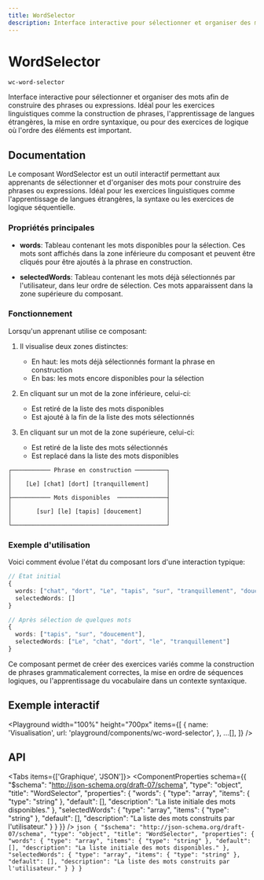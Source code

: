 ```yaml
---
title: WordSelector
description: Interface interactive pour sélectionner et organiser des mots afin de construire des phrases ou expressions. Idéal pour les exercices linguistiques comme la construction de phrases, l'apprentissage de langues étrangères, la mise en ordre syntaxique, ou pour des exercices de logique où l'ordre des éléments est important.
---
```



# WordSelector

`wc-word-selector`

Interface interactive pour sélectionner et organiser des mots afin de construire des phrases ou expressions. Idéal pour les exercices linguistiques comme la construction de phrases, l'apprentissage de langues étrangères, la mise en ordre syntaxique, ou pour des exercices de logique où l'ordre des éléments est important.

## Documentation

Le composant WordSelector est un outil interactif permettant aux apprenants de sélectionner et d'organiser des mots pour construire des phrases ou expressions. Idéal pour les exercices linguistiques comme l'apprentissage de langues étrangères, la syntaxe ou les exercices de logique séquentielle.

### Propriétés principales

- **words**: Tableau contenant les mots disponibles pour la sélection. Ces mots sont affichés dans la zone inférieure du composant et peuvent être cliqués pour être ajoutés à la phrase en construction.

- **selectedWords**: Tableau contenant les mots déjà sélectionnés par l'utilisateur, dans leur ordre de sélection. Ces mots apparaissent dans la zone supérieure du composant.

### Fonctionnement

Lorsqu'un apprenant utilise ce composant:

1. Il visualise deux zones distinctes:

   - En haut: les mots déjà sélectionnés formant la phrase en construction
   - En bas: les mots encore disponibles pour la sélection

2. En cliquant sur un mot de la zone inférieure, celui-ci:

   - Est retiré de la liste des mots disponibles
   - Est ajouté à la fin de la liste des mots sélectionnés

3. En cliquant sur un mot de la zone supérieure, celui-ci:
   - Est retiré de la liste des mots sélectionnés
   - Est replacé dans la liste des mots disponibles

```text
┌─────────── Phrase en construction ─────────┐
│                                            │
│    [Le] [chat] [dort] [tranquillement]     │
│                                            │
├─────────── Mots disponibles  ──────────────┤
│                                            │
│       [sur] [le] [tapis] [doucement]       │
│                                            │
└────────────────────────────────────────────┘
```

### Exemple d'utilisation

Voici comment évolue l'état du composant lors d'une interaction typique:

```typescript
// État initial
{
  words: ["chat", "dort", "Le", "tapis", "sur", "tranquillement", "doucement", "le"],
  selectedWords: []
}

// Après sélection de quelques mots
{
  words: ["tapis", "sur", "doucement"],
  selectedWords: ["Le", "chat", "dort", "le", "tranquillement"]
}
```

Ce composant permet de créer des exercices variés comme la construction de phrases grammaticalement correctes, la mise en ordre de séquences logiques, ou l'apprentissage du vocabulaire dans un contexte syntaxique.

## Exemple interactif

<Playground
  width="100%"
  height="700px"
  items={[
    {
      name: 'Visualisation',
      url: 'playground/components/wc-word-selector',
    },
    ...[],
  ]}
/>

## API

<Tabs items={['Graphique', 'JSON']}>
  <Tab>
    <ComponentProperties schema={{
  "$schema": "http://json-schema.org/draft-07/schema",
  "type": "object",
  "title": "WordSelector",
  "properties": {
    "words": {
      "type": "array",
      "items": {
        "type": "string"
      },
      "default": [],
      "description": "La liste initiale des mots disponibles."
    },
    "selectedWords": {
      "type": "array",
      "items": {
        "type": "string"
      },
      "default": [],
      "description": "La liste des mots construits par l'utilisateur."
    }
  }
}} />
  </Tab>
  <Tab>
    ```json
    {
  "$schema": "http://json-schema.org/draft-07/schema",
  "type": "object",
  "title": "WordSelector",
  "properties": {
    "words": {
      "type": "array",
      "items": {
        "type": "string"
      },
      "default": [],
      "description": "La liste initiale des mots disponibles."
    },
    "selectedWords": {
      "type": "array",
      "items": {
        "type": "string"
      },
      "default": [],
      "description": "La liste des mots construits par l'utilisateur."
    }
  }
}
    ```
  </Tab>
</Tabs>
